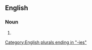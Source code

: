 ==English==

===Noun===
{{head|en|noun form}}

# {{plural of|accountancy|lang=en}}

[[Category:English plurals ending in "-ies"]]